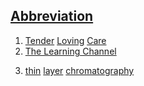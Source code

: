 ==[[Wiktionary:List of acronyms and abbreviations|Abbreviation]]==
#[[Tender]] [[Loving]] [[Care]]
#[[The Learning Channel]]
#{{Chemistry}} [[thin]] [[layer]] [[chromatography]]